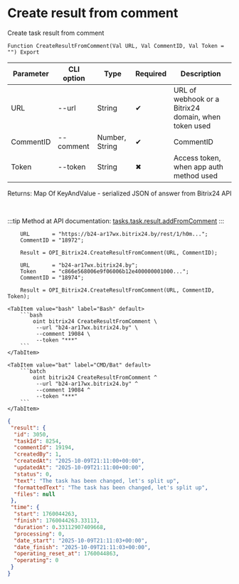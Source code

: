 ﻿---
sidebar_position: 7
description: Create result from comment and other functions to work with Bitrix24 in the Open Integration Package, a free open-source integration library for 1C:Enterprise 8, OneScript and CLI
keywords: [1C, 1С, 1С:Enterprise, 1С:Enterprise 8.3, API, Integration, Services, Exchange, OneScript, CLI, Bitrix24]
---


# Create result from comment
 Create task result from comment



`Function CreateResultFromComment(Val URL, Val CommentID, Val Token = "") Export`

  | Parameter | CLI option | Type | Required | Description |
  |-|-|-|-|-|
  | URL | --url | String | &#x2714; | URL of webhook or a Bitrix24 domain, when token used |
  | CommentID | --comment | Number, String | &#x2714; | CommentID |
  | Token | --token | String | &#x2716; | Access token, when app auth method used |

  
  Returns:  Map Of KeyAndValue - serialized JSON of answer from Bitrix24 API

<br/>

:::tip
Method at API documentation: [tasks.task.result.addFromComment](https://dev.1c-bitrix.ru/rest_help/tasks/task/tasks/tasks_task_result_addFromComment.php)
:::
<br/>


```bsl title="1C:Enterprise/OneScript code example"
    URL       = "https://b24-ar17wx.bitrix24.by/rest/1/h0m...";
    CommentID = "18972";

    Result = OPI_Bitrix24.CreateResultFromComment(URL, CommentID);

    URL       = "b24-ar17wx.bitrix24.by";
    Token     = "c866e568006e9f06006b12e400000001000...";
    CommentID = "18974";

    Result = OPI_Bitrix24.CreateResultFromComment(URL, CommentID, Token);
```
 

 <Tabs>
  
    <TabItem value="bash" label="Bash" default>
        ```bash
            oint bitrix24 CreateResultFromComment \
             --url "b24-ar17wx.bitrix24.by" \
             --comment 19084 \
             --token "***"
        ```
    </TabItem>
  
    <TabItem value="bat" label="CMD/Bat" default>
        ```batch
            oint bitrix24 CreateResultFromComment ^
             --url "b24-ar17wx.bitrix24.by" ^
             --comment 19084 ^
             --token "***"
        ```
    </TabItem>
</Tabs>


```json title="Result"
{
 "result": {
  "id": 3050,
  "taskId": 8254,
  "commentId": 19194,
  "createdBy": 1,
  "createdAt": "2025-10-09T21:11:00+00:00",
  "updatedAt": "2025-10-09T21:11:00+00:00",
  "status": 0,
  "text": "The task has been changed, let's split up",
  "formattedText": "The task has been changed, let's split up",
  "files": null
 },
 "time": {
  "start": 1760044263,
  "finish": 1760044263.33113,
  "duration": 0.33112907409668,
  "processing": 0,
  "date_start": "2025-10-09T21:11:03+00:00",
  "date_finish": "2025-10-09T21:11:03+00:00",
  "operating_reset_at": 1760044863,
  "operating": 0
 }
}
```
